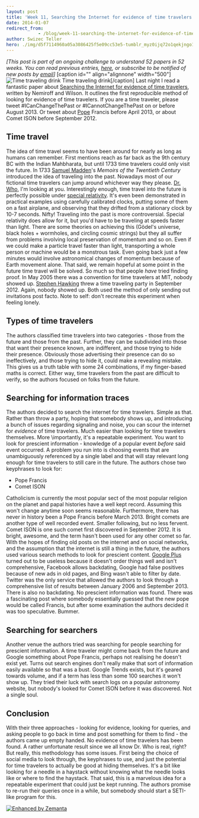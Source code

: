 ```yaml
---
layout: post
title: 'Week 11, Searching the Internet for evidence of time travelers'
date: 2014-01-07
redirect_from: 
            - /blog/week-11-searching-the-internet-for-evidence-of-time-travelers/swizec/6479
author: Swizec Teller
hero: ./img/d5f7114960a05a3086425f5e09cc53e5-tumblr_myz0ijq72o1qekjngo1_500.jpg
---
```

_\[This post is part of an ongoing challenge to understand 52 papers in 52 weeks. You can read previous entries, [here](http://swizec.com/blog/category/52-papers-in-52-weeks), or subscribe to be notified of new posts by [email](http://swiz.ec/52papers-list)]_ \[caption id="" align="alignnone" width="500"]![Time traveling drink](./img/d5f7114960a05a3086425f5e09cc53e5-tumblr_myz0ijq72o1qekjngo1_500.jpg) Time traveling drink\[/caption] Last night I read a fantastic paper about [Searching the Internet for evidence of time travelers](http://arxiv.org/abs/1312.7128), written by Nemiroff and Wilson. It outlines the first reproducible method of looking for evidence of time travelers. If you are a time traveler, please tweet #ICanChangeThePast or #ICannotChangeThePast on or before August 2013. Or tweet about [Pope](http://en.wikipedia.org/wiki/Pope "Pope") Francis before April 2013, or about Comet ISON before September 2012.

## Time travel

The idea of time travel seems to have been around for nearly as long as humans can remember. First mentions reach as far back as the 9th century BC with the Indian Mahbharata, but until 1733 time travelers could only visit the future. In 1733 [Samuel Madden](http://en.wikipedia.org/wiki/Samuel_Madden "Samuel Madden")'s _Memoirs of the Twentieth Century_ introduced the idea of traveling into the past. Nowadays most of our fictional time travelers can jump around whichever way they please. [Dr. Who](http://en.wikipedia.org/wiki/Doctor_Who "Doctor Who"), I'm looking at you. Interestingly enough, time travel into the future is perfectly possible under [special relativity](http://en.wikipedia.org/wiki/Special_relativity "Special relativity"). It's even been demonstrated in practical examples using carefully calibrated clocks, putting some of them on a fast airplane, and observing that they drifted from a stationary clock by 10-7 seconds. Nifty! Traveling into the past is more controversial. Special relativity does allow for it, but you'd have to be traveling at speeds faster than light. There are some theories on achieving this (Gödel's universe, black holes + wormholes, and circling cosmic strings) but they all suffer from problems involving local preservation of momentum and so on. Even if we could make a particle travel faster than light, transporting a whole person or machine would be a monstrous task. Even going back just a few minutes would involve astronomical changes of momentum because of Earth movement alone. That said, we remain hopeful at some point in the future time travel will be solved. So much so that people _have_ tried finding proof. In May 2005 there was a convention for time travelers at MIT, nobody showed up. [Stephen Hawking](http://www.hawking.org.uk/ "Stephen Hawking") threw a time traveling party in September 2012. Again, nobody showed up. Both used the method of only sending out invitations post facto. Note to self: don't recreate this experiment when feeling lonely.

## Types of time travelers

The authors classified time travelers into two categories - those from the future and those from the past. Further, they can be subdivided into those that want their presence known, are indifferent, and those trying to hide their presence. Obviously those advertising their presence can do so ineffectively, and those trying to hide it, could make a revealing mistake. This gives us a truth table with some 24 combinations, if my finger-based maths is correct. Either way, time travelers from the past are difficult to verify, so the authors focused on folks from the future.

## Searching for information traces

The authors decided to search the internet for time travelers. Simple as that. Rather than throw a party, hoping that somebody shows up, and introducing a bunch of issues regarding signaling and noise, you can scour the internet for _evidence_ of time travelers. Much easier than looking for time travelers themselves. More \\importantly, it's a repeatable experiment. You want to look for prescient information - knowledge of a popular event _before_ said event occurred. A problem you run into is choosing events that are unambiguously referenced by a single label and that will stay relevant long enough for time travelers to still care in the future. The authors chose two keyphrases to look for:

- Pope Francis
- Comet ISON

Catholicism is currently the most popular sect of the most popular religion on the planet and papal histories have a well kept record. Assuming this won't change anytime soon seems reasonable. Furthermore, there has never in history been a Pope Francis before March 2013. Bright comets are another type of well recorded event. Smaller following, but no less fervent. Comet ISON is one such comet first discovered in September 2012. It is bright, awesome, and the term hasn't been used for any other comet so far. With the hopes of finding old posts on the internet and on social networks, and the assumption that the internet is still a thing in the future, the authors used various search methods to look for prescient content. [Google Plus](https://plus.google.com/ "Google+") turned out to be useless because it doesn't order things well and isn't comprehensive, Facebook allows backdating, Google had false positives because of new ads in old pages, and Bing wasn't able to filter by date. Twitter was the only service that allowed the authors to look through a comprehensive list of results between January 2006 and September 2013. There is also no backdating. No prescient information was found. There was a fascinating post where somebody essentially guessed that the new pope would be called Francis, but after some examination the authors decided it was too speculative. Bummer.

## Searching for searchers

Another venue the authors tried was searching for people searching for prescient information. A time traveler might come back from the future and Google something about Pope Francis, perhaps not realising he doesn't exist yet. Turns out search engines don't really make that sort of information easily available so that was a bust. Google Trends exists, but it's geared towards volume, and if a term has less than some 100 searches it won't show up. They tried their luck with search logs on a popular astronomy website, but nobody's looked for Comet ISON before it was discovered. Not a single soul.

## Conclusion

With their three approaches - looking for evidence, looking for queries, and asking people to go back in time and post something for them to find - the authors came up empty handed. No evidence of time travelers has been found. A rather unfortunate result since we all know Dr. Who is real, right? But really, this methodology has some issues. First being the choice of social media to look through, the keyphrases to use, and just the potential for time travelers to actually be good at hiding themselves. It's a bit like looking for a needle in a haystack without knowing what the needle looks like or where to find the haystack. That said, this is a marvelous idea for a repeatable experiment that could just be kept running. The authors promise to re-run their queries once in a while, but somebody should start a SETI-like program for this.

[![Enhanced by Zemanta](http://img.zemanta.com/zemified_e.png?x-id=fbed68fa-ca69-4970-a3cb-85528ec9eed9)](http://www.zemanta.com/?px "Enhanced by Zemanta")